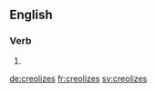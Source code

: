 
==English==

===Verb===
{{head|en}}

# {{en-third-person singular of|creolize}}

[[de:creolizes]]
[[fr:creolizes]]
[[sv:creolizes]]